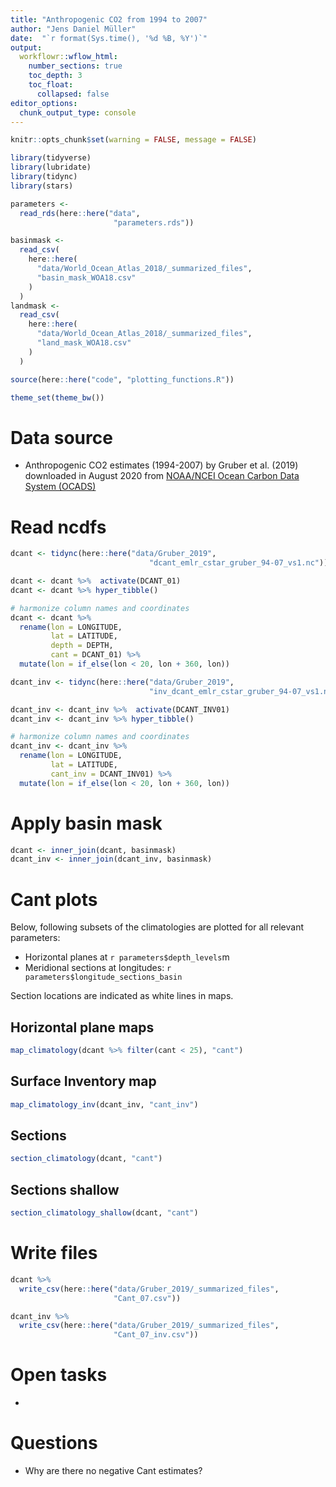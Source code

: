 ```yaml
---
title: "Anthropogenic CO2 from 1994 to 2007"
author: "Jens Daniel Müller"
date:  "`r format(Sys.time(), '%d %B, %Y')`"
output: 
  workflowr::wflow_html:
    number_sections: true
    toc_depth: 3
    toc_float:
      collapsed: false
editor_options:
  chunk_output_type: console
---
```


```r
knitr::opts_chunk$set(warning = FALSE, message = FALSE)
```

```r
library(tidyverse)
library(lubridate)
library(tidync)
library(stars)
```


```r
parameters <-
  read_rds(here::here("data",
                       "parameters.rds"))
```

```r
basinmask <-
  read_csv(
    here::here(
      "data/World_Ocean_Atlas_2018/_summarized_files",
      "basin_mask_WOA18.csv"
    )
  )
landmask <-
  read_csv(
    here::here(
      "data/World_Ocean_Atlas_2018/_summarized_files",
      "land_mask_WOA18.csv"
    )
  )
```

```r
source(here::here("code", "plotting_functions.R"))
```

```r
theme_set(theme_bw())
```

# Data source

- Anthropogenic CO2 estimates (1994-2007) by Gruber et al. (2019) downloaded in August 2020 from [NOAA/NCEI Ocean Carbon Data System (OCADS)](https://www.nodc.noaa.gov/ocads/oceans/ndp_100/ndp100.html){target="_blank"}

# Read ncdfs

```r

dcant <- tidync(here::here("data/Gruber_2019",
                               "dcant_emlr_cstar_gruber_94-07_vs1.nc"))

dcant <- dcant %>%  activate(DCANT_01)
dcant <- dcant %>% hyper_tibble()

# harmonize column names and coordinates
dcant <- dcant %>% 
  rename(lon = LONGITUDE,
         lat = LATITUDE,
         depth = DEPTH,
         cant = DCANT_01) %>% 
  mutate(lon = if_else(lon < 20, lon + 360, lon))

```

```r

dcant_inv <- tidync(here::here("data/Gruber_2019",
                               "inv_dcant_emlr_cstar_gruber_94-07_vs1.nc"))

dcant_inv <- dcant_inv %>%  activate(DCANT_INV01)
dcant_inv <- dcant_inv %>% hyper_tibble()

# harmonize column names and coordinates
dcant_inv <- dcant_inv %>% 
  rename(lon = LONGITUDE,
         lat = LATITUDE,
         cant_inv = DCANT_INV01) %>% 
  mutate(lon = if_else(lon < 20, lon + 360, lon))

```

# Apply basin mask

```r

dcant <- inner_join(dcant, basinmask)
dcant_inv <- inner_join(dcant_inv, basinmask)

```


# Cant plots

Below, following subsets of the climatologies are plotted for all relevant parameters:  

- Horizontal planes at `r parameters$depth_levels`m
- Meridional sections at longitudes: `r parameters$longitude_sections_basin`

Section locations are indicated as white lines in maps.


## Horizontal plane maps

```r

map_climatology(dcant %>% filter(cant < 25), "cant")

```

## Surface Inventory map

```r

map_climatology_inv(dcant_inv, "cant_inv")

```

## Sections

```r

section_climatology(dcant, "cant")

```

## Sections shallow

```r

section_climatology_shallow(dcant, "cant")

```

# Write files

```r

dcant %>% 
  write_csv(here::here("data/Gruber_2019/_summarized_files",
                       "Cant_07.csv"))

dcant_inv %>% 
  write_csv(here::here("data/Gruber_2019/_summarized_files",
                       "Cant_07_inv.csv"))

```



# Open tasks

- 

# Questions

- Why are there no negative Cant estimates?
